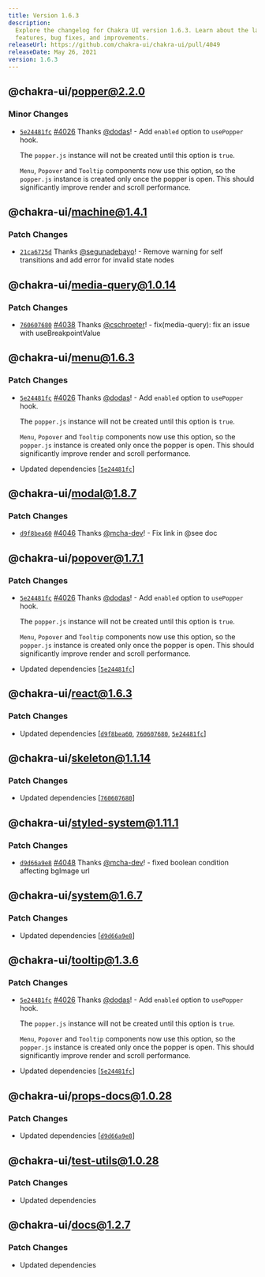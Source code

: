 ```yaml
---
title: Version 1.6.3
description:
  Explore the changelog for Chakra UI version 1.6.3. Learn about the latest
  features, bug fixes, and improvements.
releaseUrl: https://github.com/chakra-ui/chakra-ui/pull/4049
releaseDate: May 26, 2021
version: 1.6.3
---
```


## @chakra-ui/popper@2.2.0

### Minor Changes

- [`5e24481fc`](https://github.com/chakra-ui/chakra-ui/commit/5e24481fc73b0097d0bac900479d7cc145a92670)
  [#4026](https://github.com/chakra-ui/chakra-ui/pull/4026) Thanks
  [@dodas](https://github.com/dodas)! - Add `enabled` option to `usePopper`
  hook.

  The `popper.js` instance will not be created until this option is `true`.

  `Menu`, `Popover` and `Tooltip` components now use this option, so the
  `popper.js` instance is created only once the popper is open. This should
  significantly improve render and scroll performance.

## @chakra-ui/machine@1.4.1

### Patch Changes

- [`21ca6725d`](https://github.com/chakra-ui/chakra-ui/commit/21ca6725d50c091b2a0e91e625d10b7221359db5)
  Thanks [@segunadebayo](https://github.com/segunadebayo)! - Remove warning for
  self transitions and add error for invalid state nodes

## @chakra-ui/media-query@1.0.14

### Patch Changes

- [`760607680`](https://github.com/chakra-ui/chakra-ui/commit/76060768093b056a8d645b981da12f147bb7cf0f)
  [#4038](https://github.com/chakra-ui/chakra-ui/pull/4038) Thanks
  [@cschroeter](https://github.com/cschroeter)! - fix(media-query): fix an issue
  with useBreakpointValue

## @chakra-ui/menu@1.6.3

### Patch Changes

- [`5e24481fc`](https://github.com/chakra-ui/chakra-ui/commit/5e24481fc73b0097d0bac900479d7cc145a92670)
  [#4026](https://github.com/chakra-ui/chakra-ui/pull/4026) Thanks
  [@dodas](https://github.com/dodas)! - Add `enabled` option to `usePopper`
  hook.

  The `popper.js` instance will not be created until this option is `true`.

  `Menu`, `Popover` and `Tooltip` components now use this option, so the
  `popper.js` instance is created only once the popper is open. This should
  significantly improve render and scroll performance.

- Updated dependencies
  \[[`5e24481fc`](https://github.com/chakra-ui/chakra-ui/commit/5e24481fc73b0097d0bac900479d7cc145a92670)]

## @chakra-ui/modal@1.8.7

### Patch Changes

- [`d9f8bea60`](https://github.com/chakra-ui/chakra-ui/commit/d9f8bea6081020c1841cb0d0f094642c7ce71db6)
  [#4046](https://github.com/chakra-ui/chakra-ui/pull/4046) Thanks
  [@mcha-dev](https://github.com/mcha-dev)! - Fix link in @see doc

## @chakra-ui/popover@1.7.1

### Patch Changes

- [`5e24481fc`](https://github.com/chakra-ui/chakra-ui/commit/5e24481fc73b0097d0bac900479d7cc145a92670)
  [#4026](https://github.com/chakra-ui/chakra-ui/pull/4026) Thanks
  [@dodas](https://github.com/dodas)! - Add `enabled` option to `usePopper`
  hook.

  The `popper.js` instance will not be created until this option is `true`.

  `Menu`, `Popover` and `Tooltip` components now use this option, so the
  `popper.js` instance is created only once the popper is open. This should
  significantly improve render and scroll performance.

- Updated dependencies
  \[[`5e24481fc`](https://github.com/chakra-ui/chakra-ui/commit/5e24481fc73b0097d0bac900479d7cc145a92670)]

## @chakra-ui/react@1.6.3

### Patch Changes

- Updated dependencies
  \[[`d9f8bea60`](https://github.com/chakra-ui/chakra-ui/commit/d9f8bea6081020c1841cb0d0f094642c7ce71db6),
  [`760607680`](https://github.com/chakra-ui/chakra-ui/commit/76060768093b056a8d645b981da12f147bb7cf0f),
  [`5e24481fc`](https://github.com/chakra-ui/chakra-ui/commit/5e24481fc73b0097d0bac900479d7cc145a92670)]

## @chakra-ui/skeleton@1.1.14

### Patch Changes

- Updated dependencies
  \[[`760607680`](https://github.com/chakra-ui/chakra-ui/commit/76060768093b056a8d645b981da12f147bb7cf0f)]

## @chakra-ui/styled-system@1.11.1

### Patch Changes

- [`d9d66a9e8`](https://github.com/chakra-ui/chakra-ui/commit/d9d66a9e876f076ffd1c8bb531fd03e9074d325f)
  [#4048](https://github.com/chakra-ui/chakra-ui/pull/4048) Thanks
  [@mcha-dev](https://github.com/mcha-dev)! - fixed boolean condition affecting
  bgImage url

## @chakra-ui/system@1.6.7

### Patch Changes

- Updated dependencies
  \[[`d9d66a9e8`](https://github.com/chakra-ui/chakra-ui/commit/d9d66a9e876f076ffd1c8bb531fd03e9074d325f)]

## @chakra-ui/tooltip@1.3.6

### Patch Changes

- [`5e24481fc`](https://github.com/chakra-ui/chakra-ui/commit/5e24481fc73b0097d0bac900479d7cc145a92670)
  [#4026](https://github.com/chakra-ui/chakra-ui/pull/4026) Thanks
  [@dodas](https://github.com/dodas)! - Add `enabled` option to `usePopper`
  hook.

  The `popper.js` instance will not be created until this option is `true`.

  `Menu`, `Popover` and `Tooltip` components now use this option, so the
  `popper.js` instance is created only once the popper is open. This should
  significantly improve render and scroll performance.

- Updated dependencies
  \[[`5e24481fc`](https://github.com/chakra-ui/chakra-ui/commit/5e24481fc73b0097d0bac900479d7cc145a92670)]

## @chakra-ui/props-docs@1.0.28

### Patch Changes

- Updated dependencies
  \[[`d9d66a9e8`](https://github.com/chakra-ui/chakra-ui/commit/d9d66a9e876f076ffd1c8bb531fd03e9074d325f)]

## @chakra-ui/test-utils@1.0.28

### Patch Changes

- Updated dependencies

## @chakra-ui/docs@1.2.7

### Patch Changes

- Updated dependencies
